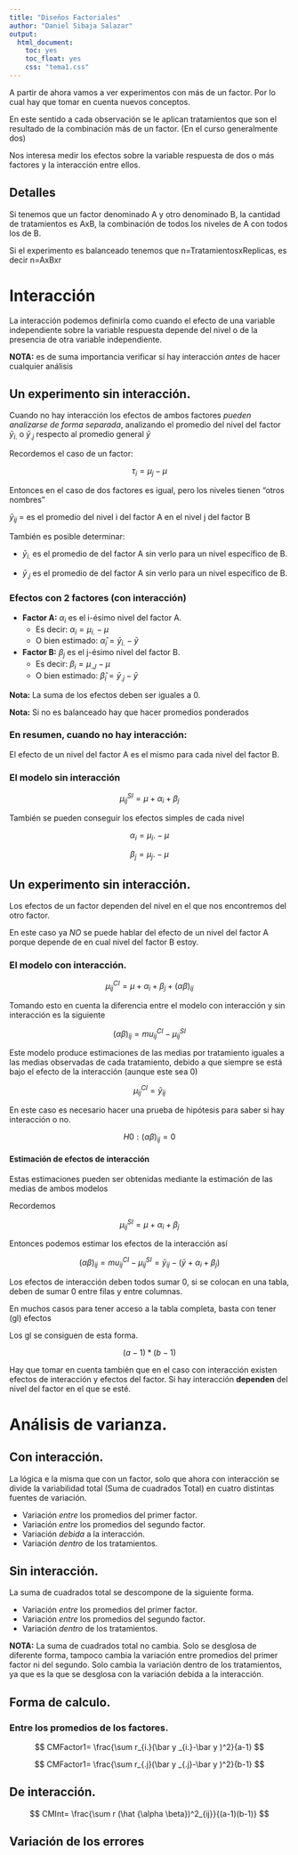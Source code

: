 ```yaml
---
title: "Diseños Factoriales"
author: "Daniel Sibaja Salazar"
output:
  html_document:
    toc: yes
    toc_float: yes
    css: "tema1.css"
---
```


A partir de ahora vamos a ver experimentos con más de un factor. Por lo cual hay que tomar en cuenta nuevos conceptos.

En este sentido a cada observación se le aplican tratamientos que son el resultado de la combinación más de un factor. (En el curso generalmente dos)

Nos interesa medir los efectos sobre la variable respuesta de dos o más factores y la interacción entre ellos.

## Detalles

Si tenemos que un factor denominado A y otro denominado B, la cantidad de tratamientos es AxB, la combinación de todos los niveles de A con todos los de B.

Si el experimento es balanceado tenemos que n=TratamientosxReplicas, es decir n=AxBxr

# Interacción

La interacción podemos definirla como cuando el efecto de una variable independiente sobre la variable respuesta depende del nivel o de la presencia de otra variable independiente.

**NOTA:** es de suma importancia verificar si hay interacción *antes* de hacer cualquier análisis

## Un experimento sin interacción.

Cuando no hay interacción los efectos de ambos factores *pueden analizarse de forma separada*, analizando el promedio del nivel del factor $\bar y_{i.}$ o $\bar y_{.j}$ respecto al promedio general $\bar y$

Recordemos el caso de un factor:

$$
\tau_i=\mu_j-\mu
$$

Entonces en el caso de dos factores es igual, pero los niveles tienen "otros nombres"

$\bar y_{ij}$ = es el promedio del nivel i del factor A en el nivel j del factor B

También es posible determinar:

-   $\bar y_{i.}$ es el promedio de del factor A sin verlo para un nivel específico de B.

-   $\bar y_{.j}$ es el promedio de del factor A sin verlo para un nivel específico de B.

### Efectos con 2 factores (con interacción)

-   **Factor A:** $\alpha_i$ es el i-ésimo nivel del factor A.
    -   Es decir: $\alpha_i=\mu_{i.}-\mu$
    -   O bien estimado: $\hat \alpha_i=\bar y_{i.}-\bar y$
    
- **Factor B:** $\beta_j$ es el j-ésimo nivel del factor B.
    -   Es decir: $\beta _i=\mu_{.J}-\mu$
    -   O bien estimado: $\hat \beta_i=\bar y_{.j}-\bar y$
  
**Nota:** La suma de los efectos deben ser iguales a 0. 


**Nota:** Si no es balanceado hay que hacer promedios ponderados


### En resumen, cuando no hay interacción:

El efecto de un nivel del factor A es el mismo para cada nivel del factor B. 

### El modelo sin interacción
    
$$
\mu^{SI}_{ij}=\mu+\alpha_i+ \beta_j
$$

También se pueden conseguir los efectos simples de cada nivel

$$
\alpha_i=\mu_i.-\mu
$$

$$
\beta_j=\mu_j.-\mu
$$

## Un experimento sin interacción.

Los efectos de un factor dependen del nivel en el que nos encontremos del otro factor. 

En este caso ya *NO* se puede hablar del efecto de un nivel del factor A porque depende de en cual nivel del factor B estoy. 

### El modelo con interacción.

$$
\mu^{CI}_{ij}=\mu+\alpha_i+ \beta_j+(\alpha\beta)_{ij}
$$

    
Tomando esto en cuenta la diferencia entre el modelo con interacción y sin interacción es la siguiente 

$$
(\alpha\beta)_{ij}=mu^{CI}_{ij}-\mu^{SI}_{ij}
$$

    
    
Este modelo produce estimaciones de las medias por tratamiento iguales a las medias observadas de cada tratamiento, debido a que siempre se está bajo el efecto de la interacción (aunque este sea 0) 

$$
\mu^{CI}_{ij}=\bar y_{ij}
$$

En este caso es necesario hacer una prueba de hipótesis para saber si hay interacción o no. 

$$
H0: (\alpha\beta)_{ij}=0
$$

#### Estimación de efectos de interacción

Estas estimaciones pueden ser obtenidas mediante la estimación de las medias de ambos modelos 

Recordemos

$$
\mu^{SI}_{ij}=\mu+\alpha_i+ \beta_j
$$

Entonces podemos estimar los efectos de la interacción así

$$
(\alpha\beta)_{ij}=mu^{CI}_{ij}-\mu^{SI}_{ij}=\bar y_{ij}-(\bar y+\alpha_i+ \beta_j)
$$

Los efectos de interacción deben todos sumar 0, si se colocan en una tabla, deben de sumar 0 entre filas y entre columnas. 

En muchos casos para tener acceso a la tabla completa, basta con tener (gl) efectos 

Los gl se consiguen de esta forma. 

$$
(a-1)*(b-1)
$$

Hay que tomar en cuenta también que en el caso con interacción existen efectos de interacción y efectos del factor. Si hay interacción **dependen** del nivel del factor en el que se esté.

# Análisis de varianza.

## Con interacción.

La lógica e la misma que con un factor, solo que ahora con interacción se divide la variabilidad total (Suma de cuadrados Total) en cuatro distintas fuentes de variación. 

- Variación *entre* los promedios del primer factor.
- Variación *entre* los promedios del segundo factor.
- Variación *debida* a la interacción.
- Variación *dentro* de los tratamientos.

## Sin interacción. 

La suma de cuadrados total se descompone de la siguiente forma.

- Variación *entre* los promedios del primer factor.
- Variación *entre* los promedios del segundo factor.
- Variación *dentro* de los tratamientos.

**NOTA:** La suma de cuadrados total no cambia. Solo se desglosa de diferente forma, tampoco cambia la variación entre promedios del primer factor ni del segundo. Solo cambia la variación dentro de los tratamientos, ya que es la que se desglosa con la variación debida a la interacción. 


## Forma de calculo. 

### Entre los promedios de los factores. 


$$
CMFactor1= \frac{\sum r_{i.}(\bar y _{i.}-\bar y )^2}{a-1}
$$

$$
CMFactor1= \frac{\sum r_{.j}(\bar y _{.j}-\bar y )^2}{b-1}
$$

## De interacción. 

$$
CMInt= \frac{\sum r (\hat {\alpha \beta})^2_{ij}}{(a-1)(b-1)}
$$

## Variación de los errores



